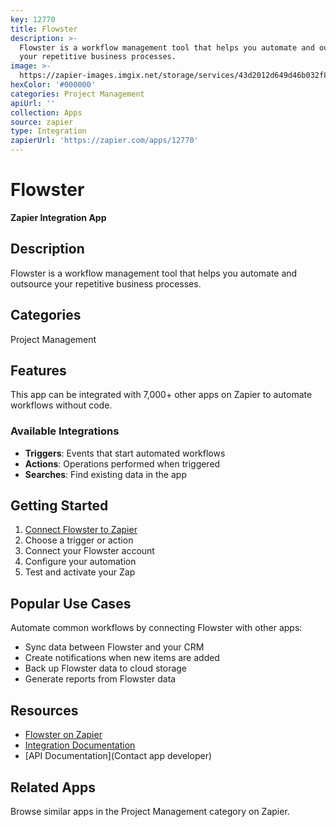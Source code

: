 ```yaml
---
key: 12770
title: Flowster
description: >-
  Flowster is a workflow management tool that helps you automate and outsource
  your repetitive business processes.
image: >-
  https://zapier-images.imgix.net/storage/services/43d2012d649d46b032f86e575df7475c.png?auto=format%2Ccompress&ixlib=python-3.0.0&q=50
hexColor: '#000000'
categories: Project Management
apiUrl: ''
collection: Apps
source: zapier
type: Integration
zapierUrl: 'https://zapier.com/apps/12770'
---
```

# Flowster

**Zapier Integration App**

## Description

Flowster is a workflow management tool that helps you automate and outsource your repetitive business processes.

## Categories

Project Management

## Features

This app can be integrated with 7,000+ other apps on Zapier to automate workflows without code.

### Available Integrations

- **Triggers**: Events that start automated workflows
- **Actions**: Operations performed when triggered
- **Searches**: Find existing data in the app

## Getting Started

1. [Connect Flowster to Zapier](https://zapier.com/apps/12770)
2. Choose a trigger or action
3. Connect your Flowster account
4. Configure your automation
5. Test and activate your Zap

## Popular Use Cases

Automate common workflows by connecting Flowster with other apps:

- Sync data between Flowster and your CRM
- Create notifications when new items are added
- Back up Flowster data to cloud storage
- Generate reports from Flowster data

## Resources

- [Flowster on Zapier](https://zapier.com/apps/12770)
- [Integration Documentation](https://zapier.com/apps/12770/integrations)
- [API Documentation](Contact app developer)

## Related Apps

Browse similar apps in the Project Management category on Zapier.
